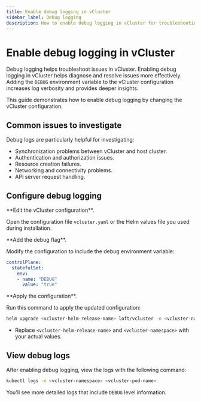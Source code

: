 ```yaml
---
title: Enable debug logging in vCluster
sidebar_label: Debug logging
description: How to enable debug logging in vCluster for troubleshooting issues.
---
```



# Enable debug logging in vCluster

Debug logging helps troubleshoot issues in vCluster. Enabling debug logging in vCluster helps diagnose and resolve issues more effectively. Adding the `DEBUG` environment variable to the vCluster configuration increases log verbosity and provides deeper insights.

This guide demonstrates how to enable debug logging by changing the vCluster configuration.

## Common issues to investigate

Debug logs are particularly helpful for investigating:

- Synchronization problems between vCluster and host cluster.
- Authentication and authorization issues.
- Resource creation failures.
- Networking and connectivity problems.
- API server request handling.

## Configure debug logging

<Flow id="enable-debug-logging">
<Step>
**Edit the vCluster configuration**.

Open the configuration file `vcluster.yaml` or the Helm values file you used during installation.
</Step>

<Step>
**Add the debug flag**.

Modify the configuration to include the debug environment variable:

```yaml
controlPlane:
  statefulSet:
    env:
    - name: "DEBUG"
      value: "true"
```
</Step>

<Step>
**Apply the configuration**.

Run this command to apply the updated configuration:

```bash
helm upgrade <vcluster-helm-release-name> loft/vcluster -n <vcluster-namespace> -f vcluster.yaml
```

- Replace `<vcluster-helm-release-name>` and `<vcluster-namespace>` with your actual values.
</Step>
</Flow>

## View debug logs

After enabling debug logging, view the logs with the following command:

```bash
kubectl logs -n <vcluster-namespace> <vcluster-pod-name>
```

You'll see more detailed logs that include `DEBUG` level information.
